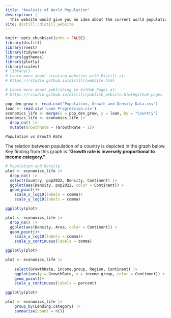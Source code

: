 ```yaml
---
title: "Analysis of World Population"
description: |
  This website would give you an idea about the current world population and different indices based upon population.
site: distill::distill_website
---
```


```r
knitr::opts_chunk$set(echo = FALSE)
library(distill)
library(rvest)
library(tidyverse)
library(ggthemes)
library(plotly)
library(scales)
# library()
# Learn more about creating websites with Distill at:
# https://rstudio.github.io/distill/website.html

# Learn more about publishing to GitHub Pages at:
# https://rstudio.github.io/distill/publish_website.html#github-pages

pop_den_grow <- read.csv('Population, Growth and Density Data.csv')
loan <- read.csv('Loan Progression.csv')
economics_life <- merge(x = pop_den_grow, y = loan, by = "Country")
economics_life <- economics_life |>
  drop_na() |>
  mutate(GrowthRate = (GrowthRate - 1))


```

*`Population vs Growth Rate`*

The relation between population of a country is depicted in the graph below. Key finding from this graph is "**Growth rate is inversely proportional to income category."**

```r

# Population and Density
plot <- economics_life |>
  drop_na() |>
  select(Country, pop2022, Density, Continent) |>
  ggplot(aes(Density, pop2022, color = Continent)) +
  geom_point()+
    scale_x_log10(labels = comma)+
    scale_y_log10(labels = comma)

ggplotly(plot)

```

```r
plot <- economics_life |>
  drop_na() |>
  ggplot(aes(Density, Area, color = Continent)) +
  geom_point()+
    scale_x_log10(labels = comma)+
    scale_y_continuous(labels = comma)

ggplotly(plot)

```

```r
plot <- economics_life |>
    
    select(GrowthRate, income.group, Region, Continent) |>
    ggplot(aes(y = GrowthRate, x = income.group, color = Continent)) +
    geom_point()+
    scale_y_continuous(labels = percent)

ggplotly(plot)
```

```r
plot <- economics_life |>
    group_by(Lending.category) |>
    summarise(count = n())

```